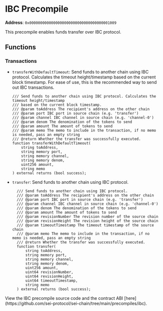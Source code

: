 
# IBC Precompile

**Address**: `0x0000000000000000000000000000000000001009`

This precompile enables funds transfer over IBC protocol.

## Functions

### Transactions

- `transferWithDefaultTimeout`: Send funds to another chain using IBC protocol. Calculates the timeout
height/timestamp based on the current block timestamp. For ease of use, this is the recommended way to send out IBC transactions.

  ```solidity
  /// Send funds to another chain using IBC protocol. Calculates the timeout height/timestamp
  /// based on the current block timestamp.
  /// @param toAddress The recipient's address on the other chain
  /// @param port IBC port in source chain (e.g. 'transfer')
  /// @param channel IBC channel in source chain (e.g. 'channel-0')
  /// @param denom The denomination of the tokens to send
  /// @param amount The amount of tokens to send
  /// @param memo The memo to include in the transaction, if no memo is needed, pass an empty string
  /// @return Whether the transfer was successfully executed.
  function transferWithDefaultTimeout(
      string toAddress,
      string memory port,
      string memory channel,
      string memory denom,
      uint256 amount,
      string memo
  ) external returns (bool success);
  ```

- `transfer`: Send funds to another chain using IBC protocol.

  ```solidity
    /// Send funds to another chain using IBC protocol.
    /// @param toAddress The recipient's address on the other chain
    /// @param port IBC port in source chain (e.g. 'transfer')
    /// @param channel IBC channel in source chain (e.g. 'channel-0')
    /// @param denom The denomination of the tokens to send
    /// @param amount The amount of tokens to send
    /// @param revisionNumber The revision number of the source chain
    /// @param revisionHeight The revision height of the source chain
    /// @param timeoutTimestamp The timeout timestamp of the source chain
    /// @param memo The memo to include in the transaction, if no memo is needed, pass an empty string
    /// @return Whether the transfer was successfully executed.
    function transfer(
        string toAddress,
        string memory port,
        string memory channel,
        string memory denom,
        uint256 amount,
        uint64 revisionNumber,
        uint64 revisionHeight,
        uint64 timeoutTimestamp,
        string memo
    ) external returns (bool success);
  ```

<Callout type="info">
  View the IBC precompile source code and the contract ABI
  [here](https://github.com/sei-protocol/sei-chain/tree/main/precompiles/ibc).
</Callout>
